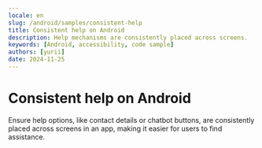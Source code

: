 ```yaml
---
locale: en
slug: /android/samples/consistent-help
title: Consistent help on Android
description: Help mechanisms are consistently placed across screens.
keywords: [Android, accessibility, code sample]
authors: [yurii]
date: 2024-11-25
---
```


# Consistent help on Android

Ensure help options, like contact details or chatbot buttons, are consistently placed across screens in an app, making it easier for users to find assistance.

<CodeSample id="consistent-help" platform="android" locale="en"/>
